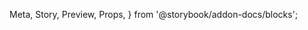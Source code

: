   Meta,
  Story,
  Preview,
  Props,
} from '@storybook/addon-docs/blocks';

<Meta title="Components/Statistic" component={Statistic} />

<Preview>
  <Story name="Positive">
    <Box display="inline-block" p={3}>
      <Statistic
        current={10}
        previous={4}
        title="Positive"
        unit="pcs"
      />
    </Box>
  </Story>
  <Story name="Negative">
    <Box display="inline-block" p={3}>
      <Statistic
        current={4}
        previous={13}
        title="Negative"
        unit="pcs"
      />
    </Box>
  </Story>
  <Story name="Neutral">
    <Box display="inline-block" p={3}>
      <Statistic
        current={22}
        previous={22}
        title="Neutral"
        unit="pcs"
      />
    </Box>
  </Story>
  <Story name="Unavailable">
    <Box display="inline-block" p={3}>
      <Statistic
        current={22}
        title="Unavailable"
        unit="pcs"
      />
    </Box>
  </Story>
</Preview>
